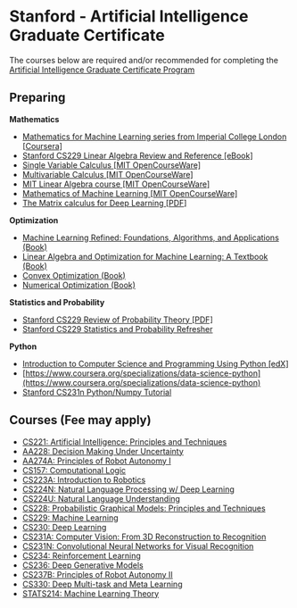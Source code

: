 # Stanford - Artificial Intelligence Graduate Certificate

The courses below are required and/or recommended for completing the [Artificial Intelligence Graduate Certificate Program](https://online.stanford.edu/programs/artificial-intelligence-graduate-program)

## Preparing
**Mathematics**
- [Mathematics for Machine Learning series from Imperial College London [Coursera]](https://www.coursera.org/specializations/mathematics-machine-learning?)
- [Stanford CS229 Linear Algebra Review and Reference [eBook]](http://cs229.stanford.edu/section/cs229-linalg.pdf)
- [Single Variable Calculus [MIT OpenCourseWare]](https://ocw.mit.edu/courses/mathematics/18-01sc-single-variable-calculus-fall-2010)
- [Multivariable Calculus [MIT OpenCourseWare]](https://ocw.mit.edu/courses/mathematics/18-02sc-multivariable-calculus-fall-2010/)
- [MIT Linear Algebra course [MIT OpenCourseWare]](https://ocw.mit.edu/courses/mathematics/18-06-linear-algebra-spring-2010/index.htm)
- [Mathematics of Machine Learning [MIT OpenCourseWare]](https://ocw.mit.edu/courses/mathematics/18-657-mathematics-of-machine-learning-fall-2015/)
- [The Matrix calculus for Deep Learning [PDF]](https://arxiv.org/pdf/1802.01528.pdf)

**Optimization**
- [Machine Learning Refined: Foundations, Algorithms, and Applications (Book)](https://www.amazon.com/Machine-Learning-Refined-Foundations-Applications-ebook/dp/B08576B3WL)
- [Linear Algebra and Optimization for Machine Learning: A Textbook (Book)](https://www.amazon.com/Linear-Algebra-Optimization-Machine-Learning-ebook/dp/B088KDTG21)
- [Convex Optimization (Book)](https://www.amazon.com/Convex-Optimization-Stephen-Boyd-ebook/dp/B00E3UR2KE)
- [Numerical Optimization (Book)](https://www.amazon.com/Numerical-Optimization-Operations-Financial-Engineering-ebook/dp/B014P9ICXI)

**Statistics and Probability**
- [Stanford CS229 Review of Probability Theory [PDF]](http://cs229.stanford.edu/notes2020fall/notes2020fall/cs229-prob.pdf)
- [Stanford CS229 Statistics and Probability Refresher](https://stanford.edu/~shervine/teaching/cs-229/refresher-probabilities-statistics)

**Python**
- [Introduction to Computer Science and Programming Using Python [edX]](https://www.edx.org/course/introduction-to-computer-science-and-programming-7)
- [https://www.coursera.org/specializations/data-science-python](https://www.coursera.org/specializations/data-science-python)
- [Stanford CS231n Python/Numpy Tutorial](https://cs231n.github.io/python-numpy-tutorial/)

## Courses (Fee may apply)
- [CS221: Artificial Intelligence: Principles and Techniques](https://online.stanford.edu/courses/cs221-artificial-intelligence-principles-and-techniques)
- [AA228: Decision Making Under Uncertainty](https://online.stanford.edu/courses/aa228-decision-making-under-uncertainty)
- [AA274A: Principles of Robot Autonomy I](https://online.stanford.edu/courses/aa274a-principles-robot-autonomy-i)
- [CS157: Computational Logic](https://online.stanford.edu/courses/cs157-computational-logic)
- [CS223A: Introduction to Robotics](https://online.stanford.edu/courses/cs223a-introduction-robotics)
- [CS224N: Natural Language Processing w/ Deep Learning](https://online.stanford.edu/courses/cs224n-natural-language-processing-deep-learning)
- [CS224U: Natural Language Understanding](https://online.stanford.edu/courses/cs224u-natural-language-understanding)
- [CS228: Probabilistic Graphical Models: Principles and Techniques](https://online.stanford.edu/courses/cs228-probabilistic-graphical-models-principles-and-techniques)
- [CS229: Machine Learning](https://online.stanford.edu/courses/cs229-machine-learning)
- [CS230: Deep Learning](https://online.stanford.edu/courses/cs230-deep-learning)
- [CS231A: Computer Vision: From 3D Reconstruction to Recognition](https://online.stanford.edu/courses/cs231a-computer-vision-3d-reconstruction-recognition)
- [CS231N: Convolutional Neural Networks for Visual Recognition](https://online.stanford.edu/courses/cs231n-convolutional-neural-networks-visual-recognition)
- [CS234: Reinforcement Learning](https://online.stanford.edu/courses/cs234-reinforcement-learning)
- [CS236: Deep Generative Models](https://online.stanford.edu/courses/cs236-deep-generative-models)
- [ CS237B: Principles of Robot Autonomy II](https://online.stanford.edu/courses/cs237b-principles-robot-autonomy-ii)
- [CS330: Deep Multi-task and Meta Learning](https://online.stanford.edu/courses/cs330-deep-multi-task-and-meta-learning)
- [STATS214: Machine Learning Theory](https://online.stanford.edu/courses/stats214-machine-learning-theory)
